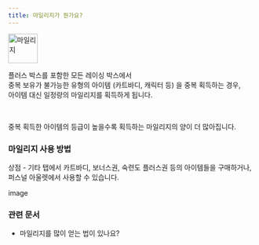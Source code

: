 ```yaml
---
title: 마일리지가 뭔가요?
---
```


<img width="60" height="60" alt="마일리지" src="https://dszw1qtcnsa5e.cloudfront.net/community/20240228/1f3c8c4a-9cf9-4d7f-98ab-6b0a02a6ee24/StoreIcofMileage02.png"/>


플러스 박스를 포함한 모든 레이싱 박스에서 <br/>
중복 보유가 불가능한 유형의 아이템 (카트바디, 캐릭터 등) 을 중복 획득하는 경우, <br/>
아이템 대신 일정량의 마일리지를 획득하게 됩니다.

<br/>

중복 획득한 아이템의 등급이 높을수록 획득하는 마일리지의 양이 더 많아집니다.

### 마일리지 사용 방법

상점 - 기타 탭에서 카트바디, 보너스권, 숙련도 플러스권 등의 아이템들을 구매하거나, <br/>
퍼스널 아울렛에서 사용할 수 있습니다.

image

### 관련 문서

- <Link href="/docs/faq/goods/how_to_get_a_lot_of_mileage" type="component">마일리지를 많이 얻는 법이 있나요?</Link>